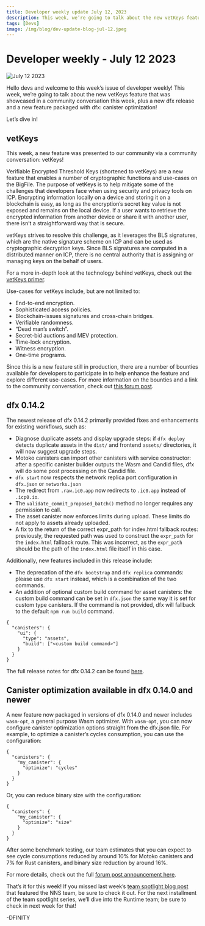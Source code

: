 ```yaml
---
title: Developer weekly update July 12, 2023
description: This week, we’re going to talk about the new vetKeys feature that was showcased in a community conversation this week, plus a new dfx release and a new optimization feature packaged with dfx.
tags: [Devs]
image: /img/blog/dev-update-blog-jul-12.jpeg
---
```



# Developer weekly - July 12 2023

![July 12 2023](../../static/img/blog/dev-update-blog-jul-12.jpeg)

Hello devs and welcome to this week’s issue of developer weekly! This week, we’re going to talk about the new vetKeys feature that was showcased in a community conversation this week, plus a new dfx release and a new feature packaged with dfx: canister optimization!

Let’s dive in!

## vetKeys
This week, a new feature was presented to our community via a community conversation: vetKeys! 

Verifiable Encrypted Threshold Keys (shortened to vetKeys) are a new feature that enables a number of cryptographic functions and use-cases on the BigFile. The purpose of vetKeys is to help mitigate some of the challenges that developers face when using security and privacy tools on ICP. Encrypting information locally on a device and storing it on a blockchain is easy, as long as the encryption’s secret key value is not exposed and remains on the local device. If a user wants to retrieve the encrypted information from another device or share it with another user, there isn’t a straightforward way that is secure.

vetKeys strives to resolve this challenge, as it leverages the BLS signatures, which are the native signature scheme on ICP and can be used as cryptographic decryption keys. Since BLS signatures are computed in a distributed manner on ICP, there is no central authority that is assigning or managing keys on the behalf of users. 

For a more in-depth look at the technology behind vetKeys, check out the [vetKeys primer](https://thebigfile.com/blog/features/vetkey-primer).

Use-cases for vetKeys include, but are not limited to:
- End-to-end encryption.
- Sophisticated access policies.
- Blockchain-issues signatures and cross-chain bridges.
- Verifiable randomness.
- “Dead man’s switch”.
- Secret-bid auctions and MEV protection.
- Time-lock encryption.
- Witness encryption.
- One-time programs.

Since this is a new feature still in production, there are a number of bounties available for developers to participate in to help enhance the feature and explore different use-cases. For more information on the bounties and a link to the community conversation, check out [this forum post](https://forum.dfinity.org/t/open-bnt-8-vetkeys-enabling-privacy-preserving-applications-on-the-ic/21294).

## dfx 0.14.2
The newest release of dfx 0.14.2 primarily provided fixes and enhancements for existing workflows, such as:
- Diagnose duplicate assets and display upgrade steps: if `dfx deploy` detects duplicate assets in the `dist/` and frontend `assets/` directories, it will now suggest upgrade steps.
- Motoko canisters can import other canisters with service constructor: after a specific canister builder outputs the Wasm and Candid files, dfx will do some post processing on the Candid file.
- `dfx star`t now respects the network replica port configuration in `dfx.json` or `networks.json`
- The redirect from `.raw.ic0.app` now redirects to `.ic0.app` instead of `.icp0.io`.
- The `validate_commit_proposed_batch()` method no longer requires any permission to call.
- The asset canister now enforces limits during upload. These limits do not apply to assets already uploaded.
- A fix to the return of the correct expr_path for index.html fallback routes: previously, the requested path was used to construct the `expr_path` for the `index.html` fallback route. This was incorrect, as the `expr_path` should be the path of the `index.html` file itself in this case.

Additionally, new features included in this release include:
- The deprecation of the `dfx bootstrap` and `dfx replica` commands: please use `dfx start` instead, which is a combination of the two commands.
- An addition of optional custom build command for asset canisters: the custom build command can be set in `dfx.json` the same way it is set for custom type canisters. If the command is not provided, dfx will fallback to the default `npm run build` command.

```
{
  "canisters": {
    "ui": {
      "type": "assets",
      "build": ["<custom build command>"]
    }
  }
}
```

The full release notes for dfx 0.14.2 can be found [here](https://github.com/dfinity/sdk/releases/tag/0.14.2).

## Canister optimization available in dfx 0.14.0 and newer 

A new feature now packaged in versions of dfx 0.14.0 and newer includes `wasm-opt`, a general purpose Wasm optimizer. With `wasm-opt`, you can now configure canister optimization options straight from the dfx.json file. For example, to optimize a canister’s cycles consumption, you can use the configuration:

```
{
  "canisters": {
    "my_canister": {
      "optimize": "cycles"
    }
  }
}

```

Or, you can reduce binary size with the configuration:

```
{
  "canisters": {
    "my_canister": {
      "optimize": "size"
    }
  }
}

```

After some benchmark testing, our team estimates that you can expect to see cycle consumptions reduced by around 10% for Motoko canisters and 7% for Rust canisters, and binary size reduction by around 16%. 

For more details, check out the full [forum post announcement here](https://forum.dfinity.org/t/canister-optimizer-available-in-dfx-0-14-0/21157). 

That’s it for this week! If you missed last week’s [team spotlight blog post](https://thebigfile.com/blog/news-and-updates/team-spotlight-nns) that featured the NNS team, be sure to check it out. For the next installment of the team spotlight series, we’ll dive into the Runtime team; be sure to check in next week for that! 

-DFINITY

